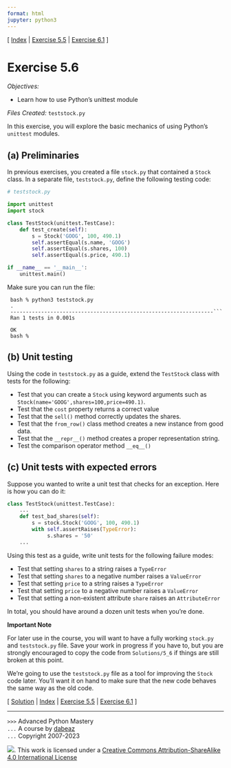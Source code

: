 ```yaml
---
format: html
jupyter: python3
---
```

\[ [Index](index.md) | [Exercise 5.5](ex5_5.md) | [Exercise 6.1](ex6_1.md) \]

# Exercise 5.6

*Objectives:*

- Learn how to use Python's unittest module

*Files Created:* `teststock.py`

In this exercise, you will explore the basic mechanics of using
Python's `unittest` modules.

## (a) Preliminaries

In previous exercises, you created a file `stock.py` that contained
a `Stock` class.   In a separate file, `teststock.py`, define the following
testing code:

```python
# teststock.py

import unittest
import stock

class TestStock(unittest.TestCase):
    def test_create(self):
        s = Stock('GOOG', 100, 490.1)
        self.assertEqual(s.name, 'GOOG')
        self.assertEqual(s.shares, 100)
        self.assertEqual(s.price, 490.1)

if __name__ == '__main__':
    unittest.main()
```

Make sure you can run the file:

```
 bash % python3 teststock.py
 .
 ------------------------------------------------------------------```
 Ran 1 tests in 0.001s

 OK
 bash %
```

## (b) Unit testing

Using the code in `teststock.py` as a guide, extend the `TestStock` class
with tests for the following:

- Test that you can create a `Stock` using keyword arguments such as `Stock(name='GOOG',shares=100,price=490.1)`.
- Test that the `cost` property returns a correct value
- Test that the `sell()` method correctly updates the shares.
- Test that the `from_row()` class method creates a new instance from good data.
- Test that the `__repr__()` method creates a proper representation string.
- Test the comparison operator method `__eq__()`

## (c) Unit tests with expected errors

Suppose you wanted to write a unit test that checks for an exception.
Here is how you can do it:

```python
class TestStock(unittest.TestCase):
    ...
    def test_bad_shares(self):
        s = stock.Stock('GOOG', 100, 490.1)
        with self.assertRaises(TypeError):
             s.shares = '50'
    ...
```

Using this test as a guide, write unit tests for the following failure modes:

- Test that setting `shares` to a string raises a `TypeError`
- Test that setting `shares` to a negative number raises a `ValueError`
- Test that setting `price` to a string raises a `TypeError`
- Test that setting `price` to a negative number raises a `ValueError`
- Test that setting a non-existent attribute `share` raises an `AttributeError`

In total, you should have around a dozen unit tests when you're done.

**Important Note**

For later use in the course, you will want to have a fully working
`stock.py` and `teststock.py` file.  Save your work in progress if you
have to, but you are strongly encouraged to copy the code from
`Solutions/5_6` if things are still broken at this point.

We're going to use the `teststock.py` file as a tool for improving the `Stock` code
later.  You'll want it on hand to make sure that the new code behaves the same way
as the old code.

\[ [Solution](soln5_6.md) | [Index](index.md) | [Exercise 5.5](ex5_5.md) | [Exercise 6.1](ex6_1.md) \]

----
`>>>` Advanced Python Mastery  
`...` A course by [dabeaz](https://www.dabeaz.com)  
`...` Copyright 2007-2023  

![](https://i.creativecommons.org/l/by-sa/4.0/88x31.png). This work is licensed under a [Creative Commons Attribution-ShareAlike 4.0 International License](http://creativecommons.org/licenses/by-sa/4.0/)
